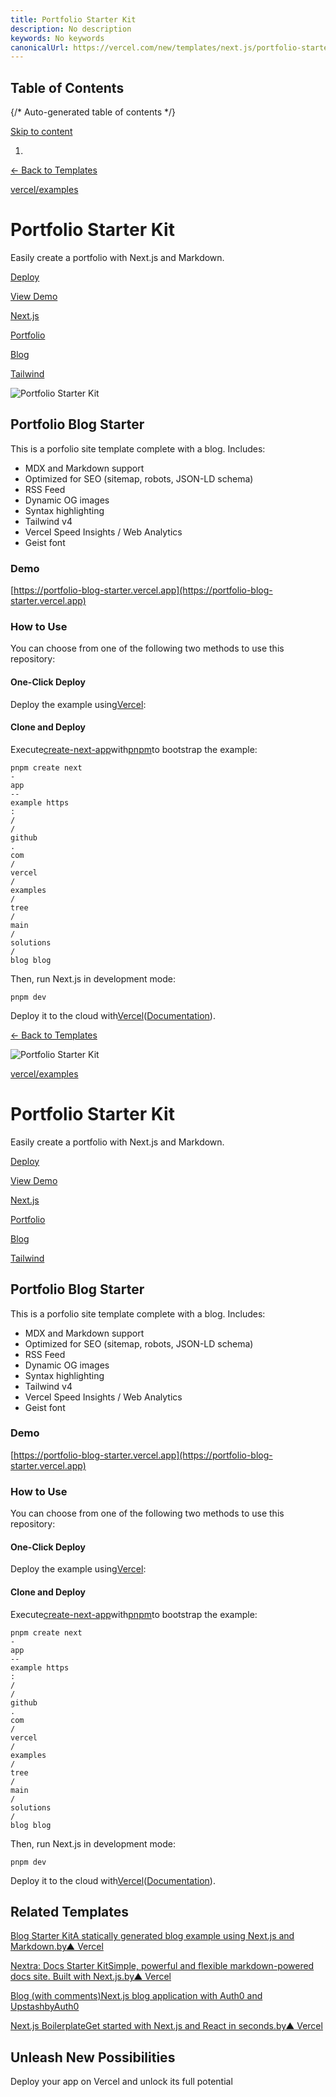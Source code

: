 ```yaml
---
title: Portfolio Starter Kit
description: No description
keywords: No keywords
canonicalUrl: https://vercel.com/new/templates/next.js/portfolio-starter-kit
---
```


## Table of Contents

{/* Auto-generated table of contents */}

[Skip to content](#geist-skip-)

1. [](/home)

[← Back to Templates](/new/templates)

[vercel/examples](https://github.com/vercel/examples/tree/main/solutions/blog)

# Portfolio Starter Kit

Easily create a portfolio with Next.js and Markdown.

[Deploy](/new/clone?demo-deion=Easily%20create%20a%20portfolio%20with%20Next.js%20and%20Markdown.&demo-image=%2F%2Fimages.ctfassets.net%2Fe5382hct74si%2F2aC4eHLrOKmT4fnLfoNGK2%2Fcf62be4001c4886830c7faa564d376a3%2FCleanShot_2024-04-07_at_22.02.03_2x.png&demo-title=Portfolio%20Starter%20Kit&demo-url=https%3A%2F%2Fportfolio-blog-starter.vercel.app&from=templates&project-name=Portfolio%20Starter%20Kit&repository-name=portfolio-starter-kit&repository-url=https%3A%2F%2Fgithub.com%2Fvercel%2Fexamples%2Ftree%2Fmain%2Fsolutions%2Fblog&skippable-integrations=1)

[View Demo](https://portfolio-blog-starter.vercel.app)

[Next.js](/templates/next.js)

[Portfolio](/templates/portfolio)

[Blog](/templates/blog)

[Tailwind](/templates/tailwind)

![Portfolio Starter Kit](/_next/image?url=https%3A%2F%2Fimages.ctfassets.net%2Fe5382hct74si%2F2aC4eHLrOKmT4fnLfoNGK2%2Fcf62be4001c4886830c7faa564d376a3%2FCleanShot_2024-04-07_at_22.02.03_2x.png&w=3840&q=75)

## Portfolio Blog Starter

This is a porfolio site template complete with a blog. Includes:

* MDX and Markdown support
* Optimized for SEO (sitemap, robots, JSON-LD schema)
* RSS Feed
* Dynamic OG images
* Syntax highlighting
* Tailwind v4
* Vercel Speed Insights / Web Analytics
* Geist font

### Demo

[https://portfolio-blog-starter.vercel.app](https://portfolio-blog-starter.vercel.app)

### How to Use

You can choose from one of the following two methods to use this repository:

#### One-Click Deploy

Deploy the example using[Vercel](https://vercel.com?utm_source=github&utm_medium=readme&utm_campaign=vercel-examples):

[](https://vercel.com/new/clone?repository-url=https://github.com/vercel/examples/tree/main/solutions/blog&project-name=blog&repository-name=blog)

#### Clone and Deploy

Execute[create-next-app](https://github.com/vercel/next.js/tree/canary/packages/create-next-app)with[pnpm](https://pnpm.io/installation)to bootstrap the example:

```
pnpm create next
-
app
--
example https
:
/
/
github
.
com
/
vercel
/
examples
/
tree
/
main
/
solutions
/
blog blog
```

Then, run Next.js in development mode:

```
pnpm dev
```

Deploy it to the cloud with[Vercel](https://vercel.com/templates)([Documentation](https://nextjs.org/docs/app/building-your-application/deploying)).

[← Back to Templates](/new/templates)

![Portfolio Starter Kit](/_next/image?url=https%3A%2F%2Fimages.ctfassets.net%2Fe5382hct74si%2F2aC4eHLrOKmT4fnLfoNGK2%2Fcf62be4001c4886830c7faa564d376a3%2FCleanShot_2024-04-07_at_22.02.03_2x.png&w=3840&q=75)

[vercel/examples](https://github.com/vercel/examples/tree/main/solutions/blog)

# Portfolio Starter Kit

Easily create a portfolio with Next.js and Markdown.

[Deploy](/new/clone?demo-deion=Easily%20create%20a%20portfolio%20with%20Next.js%20and%20Markdown.&demo-image=%2F%2Fimages.ctfassets.net%2Fe5382hct74si%2F2aC4eHLrOKmT4fnLfoNGK2%2Fcf62be4001c4886830c7faa564d376a3%2FCleanShot_2024-04-07_at_22.02.03_2x.png&demo-title=Portfolio%20Starter%20Kit&demo-url=https%3A%2F%2Fportfolio-blog-starter.vercel.app&from=templates&project-name=Portfolio%20Starter%20Kit&repository-name=portfolio-starter-kit&repository-url=https%3A%2F%2Fgithub.com%2Fvercel%2Fexamples%2Ftree%2Fmain%2Fsolutions%2Fblog&skippable-integrations=1)

[View Demo](https://portfolio-blog-starter.vercel.app)

[Next.js](/templates/next.js)

[Portfolio](/templates/portfolio)

[Blog](/templates/blog)

[Tailwind](/templates/tailwind)

## Portfolio Blog Starter

This is a porfolio site template complete with a blog. Includes:

* MDX and Markdown support
* Optimized for SEO (sitemap, robots, JSON-LD schema)
* RSS Feed
* Dynamic OG images
* Syntax highlighting
* Tailwind v4
* Vercel Speed Insights / Web Analytics
* Geist font

### Demo

[https://portfolio-blog-starter.vercel.app](https://portfolio-blog-starter.vercel.app)

### How to Use

You can choose from one of the following two methods to use this repository:

#### One-Click Deploy

Deploy the example using[Vercel](https://vercel.com?utm_source=github&utm_medium=readme&utm_campaign=vercel-examples):

[](https://vercel.com/new/clone?repository-url=https://github.com/vercel/examples/tree/main/solutions/blog&project-name=blog&repository-name=blog)

#### Clone and Deploy

Execute[create-next-app](https://github.com/vercel/next.js/tree/canary/packages/create-next-app)with[pnpm](https://pnpm.io/installation)to bootstrap the example:

```
pnpm create next
-
app
--
example https
:
/
/
github
.
com
/
vercel
/
examples
/
tree
/
main
/
solutions
/
blog blog
```

Then, run Next.js in development mode:

```
pnpm dev
```

Deploy it to the cloud with[Vercel](https://vercel.com/templates)([Documentation](https://nextjs.org/docs/app/building-your-application/deploying)).

## Related Templates

[Blog Starter KitA statically generated blog example using Next.js and Markdown.by▲ Vercel](/new/templates/next.js/blog-starter-kit)

[Nextra: Docs Starter KitSimple, powerful and flexible markdown-powered docs site. Built with Next.js.by▲ Vercel](/new/templates/next.js/documentation-starter-kit)

[Blog (with comments)Next.js blog application with Auth0 and UpstashbyAuth0](/new/templates/next.js/blog-with-comments)

[Next.js BoilerplateGet started with Next.js and React in seconds.by▲ Vercel](/new/templates/next.js/nextjs-boilerplate)

## Unleash New Possibilities

Deploy your app on Vercel and unlock its full potential